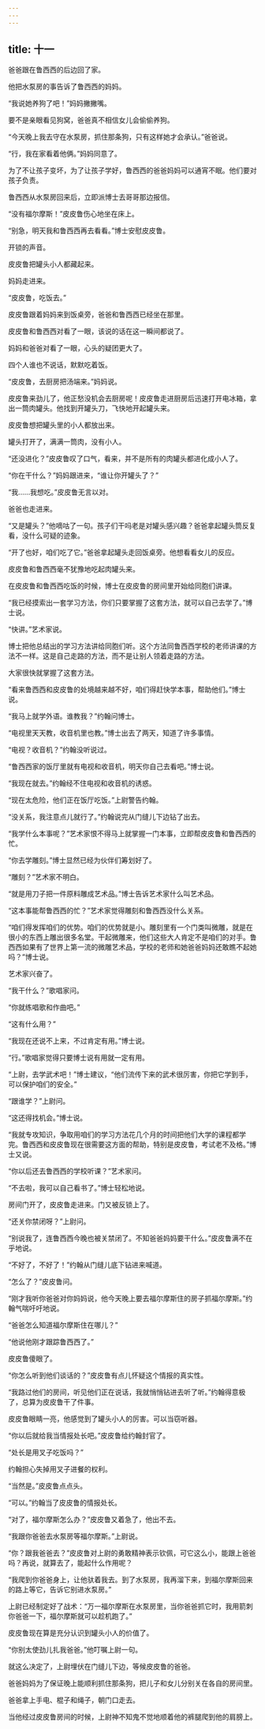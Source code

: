 ```yaml
---
---
---
```

title: 十一
---




爸爸跟在鲁西西的后边回了家。

他把水泵房的事告诉了鲁西西的妈妈。

“我说她养狗了吧！”妈妈撇撇嘴。

要不是亲眼看见狗窝，爸爸真不相信女儿会偷偷养狗。

“今天晚上我去守在水泵房，抓住那条狗，只有这样她才会承认。”爸爸说。

“行，我在家看着他俩。”妈妈同意了。

为了不让孩子变坏，为了让孩子学好，鲁西西的爸爸妈妈可以通宵不眠。他们要对孩子负责。

鲁西西从水泵房回来后，立即派博士去哥哥那边报信。

“没有福尔摩斯！”皮皮鲁伤心地坐在床上。

“别急，明天我和鲁西西再去看看。”博士安慰皮皮鲁。

开锁的声音。

皮皮鲁把罐头小人都藏起来。

妈妈走进来。

“皮皮鲁，吃饭去。”

皮皮鲁跟着妈妈来到饭桌旁，爸爸和鲁西西已经坐在那里。

皮皮鲁和鲁西西对看了一眼，该说的话在这一瞬间都说了。





妈妈和爸爸对看了一眼，心头的疑团更大了。

四个人谁也不说话，默默吃着饭。

“皮皮鲁，去厨房把汤端来。”妈妈说。

皮皮鲁来劲儿了，他正愁没机会去厨房呢！皮皮鲁走进厨房后迅速打开电冰箱，拿出一筒肉罐头。他找到开罐头刀，飞快地开起罐头来。

皮皮鲁想把罐头里的小人都放出来。

罐头打开了，满满一筒肉，没有小人。

“还没进化？”皮皮鲁叹了口气，看来，并不是所有的肉罐头都进化成小人了。

“你在干什么？”妈妈跟进来，“谁让你开罐头了？”

“我……我想吃。”皮皮鲁无言以对。

爸爸也走进来。

“又是罐头？”他嘀咕了一句。孩子们干吗老是对罐头感兴趣？爸爸拿起罐头筒反复看，没什么可疑的迹象。

“开了也好，咱们吃了它。”爸爸拿起罐头走回饭桌旁。他想看看女儿的反应。

皮皮鲁和鲁西西毫不犹豫地吃起肉罐头来。

在皮皮鲁和鲁西西吃饭的时候，博士在皮皮鲁的房间里开始给同胞们讲课。

“我已经摸索出一套学习方法，你们只要掌握了这套方法，就可以自己去学了。”博士说。

“快讲。”艺术家说。

博士把他总结出的学习方法讲给同胞们听。这个方法同鲁西西学校的老师讲课的方法不一样。这是自己走路的方法，而不是让别人领着走路的方法。

大家很快就掌握了这套方法。

“看来鲁西西和皮皮鲁的处境越来越不好，咱们得赶快学本事，帮助他们。”博士说。

“我马上就学外语。谁教我？”约翰问博士。

“电视里天天教，收音机里也教。”博士出去了两天，知道了许多事情。

“电视？收音机？”约翰没听说过。

“鲁西西家的饭厅里就有电视和收音机，明天你自己去看吧。”博士说。

“我现在就去。”约翰经不住电视和收音机的诱惑。

“现在太危险，他们正在饭厅吃饭。”上尉警告约翰。

“没关系，我注意点儿就行了。”约翰说完从门缝儿下边钻了出去。

“我学什么本事呢？”艺术家恨不得马上就掌握一门本事，立即帮皮皮鲁和鲁西西的忙。

“你去学雕刻。”博士显然已经为伙伴们筹划好了。

“雕刻？”艺术家不明白。

“就是用刀子把一件原料雕成艺术品。”博士告诉艺术家什么叫艺术品。

“这本事能帮鲁西西的忙？”艺术家觉得雕刻和鲁西西没什么关系。

“咱们得发挥咱们的优势。咱们的优势就是小。雕刻里有一个门类叫微雕，就是在很小的东西上雕出很多名堂。干起微雕来，他们这些大人肯定不是咱们的对手。鲁西西如果有了世界上第一流的微雕艺术品，学校的老师和她爸爸妈妈还敢瞧不起她吗？”博士说。

艺术家兴奋了。

“我干什么？”歌唱家问。

“你就练唱歌和作曲吧。”

“这有什么用？”

“我现在还说不上来，不过肯定有用。”博士说。

“行。”歌唱家觉得只要博士说有用就一定有用。

“上尉，去学武术吧！”博士建议，“他们流传下来的武术很厉害，你把它学到手，可以保护咱们的安全。”

“跟谁学？”上尉问。

“这还得找机会。”博士说。

“我就专攻知识，争取用咱们的学习方法花几个月的时间把他们大学的课程都学完。鲁西西和皮皮鲁现在很需要这方面的帮助，特别是皮皮鲁，考试老不及格。”博士又说。

“你以后还去鲁西西的学校听课？”艺术家问。

“不去啦，我可以自己看书了。”博士轻松地说。

房间门开了，皮皮鲁走进来。门又被反锁上了。

“还关你禁闭呀？”上尉问。

“别说我了，连鲁西西今晚也被关禁闭了。不知爸爸妈妈要干什么。”皮皮鲁满不在乎地说。

“不好了，不好了！”约翰从门缝儿底下钻进来喊道。

“怎么了？”皮皮鲁问。

“刚才我听你爸爸对你妈妈说，他今天晚上要去福尔摩斯住的房子抓福尔摩斯。”约翰气喘吁吁地说。

“爸爸怎么知道福尔摩斯住在哪儿？”

“他说他刚才跟踪鲁西西了。”

皮皮鲁傻眼了。

“你怎么听到他们谈话的？”皮皮鲁有点儿怀疑这个情报的真实性。

“我路过他们的房间，听见他们正在说话，我就悄悄钻进去听了听。”约翰得意极了，总算为皮皮鲁干了件事。

皮皮鲁眼睛一亮，他感觉到了罐头小人的厉害。可以当窃听器。

“你以后就给我当情报处长吧。”皮皮鲁给约翰封官了。

“处长是用叉子吃饭吗？”

约翰担心失掉用叉子进餐的权利。

“当然是。”皮皮鲁点点头。

“可以。”约翰当了皮皮鲁的情报处长。

“对了，福尔摩斯怎么办？”皮皮鲁又着急了，他出不去。

“我跟你爸爸去水泵房等福尔摩斯。”上尉说。

“你？跟我爸爸去？”皮皮鲁对上尉的勇敢精神表示钦佩，可它这么小，能跟上爸爸吗？再说，就算去了，能起什么作用呢？

“我爬到你爸爸身上，让他驮着我去。到了水泵房，我再溜下来，到福尔摩斯回来的路上等它，告诉它别进水泵房。”

上尉已经制定好了战术：“万一福尔摩斯在水泵房里，当你爸爸抓它时，我用箭刺你爸爸一下，福尔摩斯就可以趁机跑了。”

皮皮鲁现在算是充分认识到罐头小人的价值了。

“你别太使劲儿扎我爸爸。”他叮嘱上尉一句。

就这么决定了，上尉埋伏在门缝儿下边，等候皮皮鲁的爸爸。

爸爸妈妈为了保证晚上能顺利抓住那条狗，把儿子和女儿分别关在各自的房间里。

爸爸拿上手电、棍子和绳子，朝门口走去。

当他经过皮皮鲁房间的时候，上尉神不知鬼不觉地顺着他的裤腿爬到他的肩膀上。